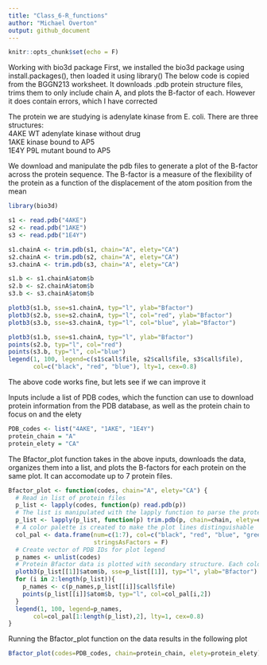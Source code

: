 ```yaml
---
title: "Class_6-R_functions"
author: "Michael Overton"
output: github_document
---
```


```r
knitr::opts_chunk$set(echo = F)
```


Working with bio3d package
First, we installed the bio3d package using install.packages(), then loaded it using library()
The below code is copied from the BGGN213 worksheet. It downloads .pdb protein structure files, 
trims them to only include chain A, and plots the B-factor of each. However it does contain
errors, which I have corrected

The protein we are studying is adenylate kinase from E. coli. There are three structures: <br>
4AKE  WT adenylate kinase without drug <br>
1AKE  kinase bound to AP5 <br>
1E4Y  P9L mutant bound to AP5 <br>

We download and manipulate the pdb files to generate a plot of the B-factor across the protein sequence. 
The B-factor is a measure of the flexibility of the protein as a function of the displacement of the atom position from the mean

```r
library(bio3d)

s1 <- read.pdb("4AKE")
s2 <- read.pdb("1AKE")
s3 <- read.pdb("1E4Y")

s1.chainA <- trim.pdb(s1, chain="A", elety="CA")
s2.chainA <- trim.pdb(s2, chain="A", elety="CA")
s3.chainA <- trim.pdb(s3, chain="A", elety="CA")

s1.b <- s1.chainA$atom$b
s2.b <- s2.chainA$atom$b
s3.b <- s3.chainA$atom$b

plotb3(s1.b, sse=s1.chainA, typ="l", ylab="Bfactor")
plotb3(s2.b, sse=s2.chainA, typ="l", col="red", ylab="Bfactor")
plotb3(s3.b, sse=s3.chainA, typ="l", col="blue", ylab="Bfactor")

plotb3(s1.b, sse=s1.chainA, typ="l", ylab="Bfactor")
points(s2.b, typ="l", col="red")
points(s3.b, typ="l", col="blue")
legend(1, 100, legend=c(s1$call$file, s2$call$file, s3$call$file),
       col=c("black", "red", "blue"), lty=1, cex=0.8)
```

The above code works fine, but lets see if we can improve it

Inputs include a list of PDB codes, which the function can use to download protein information from the 
PDB database, as well as the protein chain to focus on and the elety

```r
PDB_codes <- list("4AKE", "1AKE", "1E4Y")
protein_chain = "A"
protein_elety = "CA"

```


The Bfactor_plot function takes in the above inputs, downloads the data, organizes them into a list, and plots the B-factors for each protein on the same plot. It can accomodate up to 7 protein files.

```r
Bfactor_plot <- function(codes, chain="A", elety="CA") {
  # Read in list of protein files
  p_list <- lapply(codes, function(p) read.pdb(p))
  # The list is manipulated with the lapply function to parse the protein data based on the chain and elety desired.
  p_list <- lapply(p_list, function(p) trim.pdb(p, chain=chain, elety=elety))
  # A color palette is created to make the plot lines distinguishable
  col_pal <- data.frame(num=c(1:7), col=c("black", "red", "blue", "green", "purple", "orange", "brown"), 
                        stringsAsFactors = F)
  # Create vector of PDB IDs for plot legend
  p_names <- unlist(codes)
  # Protein Bfactor data is plotted with secondary structure. Each color representing a different protein.
  plotb3(p_list[[1]]$atom$b, sse=p_list[[1]], typ="l", ylab="Bfactor")
  for (i in 2:length(p_list)){
    p_names <- c(p_names,p_list[[i]]$call$file)
    points(p_list[[i]]$atom$b, typ="l", col=col_pal[i,2])
  }
  legend(1, 100, legend=p_names,
       col=col_pal[1:length(p_list),2], lty=1, cex=0.8)
}

```

Running the Bfactor_plot function on the data results in the following plot
```r
Bfactor_plot(codes=PDB_codes, chain=protein_chain, elety=protein_elety)
```

